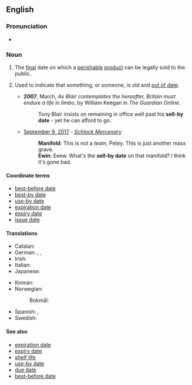 ==English==

===Pronunciation===
* {{audio|en|En-au-sell-by date.ogg|Audio (AU)}}

===Noun===
{{en-noun|head=[[sell]]-[[by]] [[date]]}}

# The [[final]] date on which a [[perishable]] [[product]] can be legally sold to the public.
# {{lb|en|idiomatic|by extension}} Used to indicate that something, or someone, is old and [[out of date]].
#* '''2007''', March, ''As Blair contemplates the hereafter, Britain must endure a life in limbo'', by William Keegan in ''The Guardian Online''.
#*: Tony Blair insists on remaining in office well past his '''sell-by date''' - yet he can afford to go.
#* [http://www.schlockmercenary.com/2017-09-09 September 9, 2017] - <em>[[w:Schlock Mercenary|Schlock Mercenary]]</em>
#*: '''Manifold''': This is not a ''team,'' Petey. This is just another mass grave.<br/>'''Ewin''': Eeew. What's the '''sell-by date''' on that manifold? I think it's gone bad. 

====Coordinate terms====
* [[best-before date]]
* [[best-by date]]
* [[use-by date]]
* [[expiration date]]
* [[expiry date]]
* [[issue date]]

====Translations====
{{trans-top|final date on which a product can be sold}}
* Catalan: {{t|ca|data de caducitat|f}}
* German: {{t+|de|Mindesthaltbarkeitsdatum|n}}, {{t+|de|MHD}}, {{t+|de|Verfallsdatum|n}}
* Irish: {{t|ga|spriocdháta díola|m}}
* Italian: {{t|it|data di scadenza|f}}
* Japanese: {{t|ja|(包装食品などの)販売有効期限の日付}}
{{trans-mid}}
* Korean: {{t|ko|(상품의) 유통 기한}}
* Norwegian:
*: Bokmål: {{t|nb|[[siste]] [[salgsdato]]|m}}
* Spanish: {{t|es|fecha de caducidad|f}}, {{t|es|fecha de vencimiento|f}}
* Swedish: {{t|sv|bäst före-datum|n}}
{{trans-bottom}}

====See also====
* [[expiration date]]
* [[expiry date]]
* [[shelf life]]
* [[use-by date]]
* [[due date]]
* [[best-before date]]